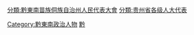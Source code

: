 [[分類:黔東南苗族侗族自治州人民代表大會|分類:黔東南苗族侗族自治州人民代表大會]]
[[分類:贵州省各级人大代表|分類:贵州省各级人大代表]]
[[Category:黔東南政治人物|Category:黔東南政治人物]]
[[Category:自治州人大代表|黔]]